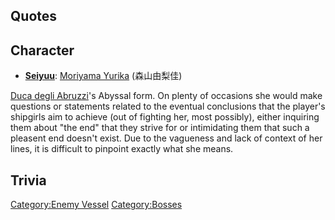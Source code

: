 {{Enemy/Header}}
==Quotes==
{{Abyssquote
|Clip1 = {{Audio|file=Abyssal Mediterranean Princess Intro.ogg}}<br>{{Audio|file=Abyssal Mediterranean Princess Broken Form Intro.ogg}}
|開幕前 = ステキ…ヨクキタワァ…。アナタモ…ソノサキノ…ハテガ……<br>……ミタイノォ？…………ゼイタクネェ！

<br/>ステキステキステキ…！オメデトォ！　……デモ…ココデ<br>オワリヨォッ！　ソノサキハネェ……。ナイノォ！(Final Form)
|EN1 = That's nice... You've done well making it here... Do you too want to see what lies at the end of the line?...Such an extravagant desire [for someone of your position]...
<br>How amusing..amusing..amusing!! Congratulations! But this is the end!... What that lies beyond this... is nothingness! (Final Form)
|Clip0 = {{Audio|file=Abyssal Mediterranean Princess Attack.ogg}}<br>{{Audio|file=Abyssal Mediterranean Princess Broken Form Attack.ogg}}
|砲撃 = バカナコタチ…。ソノサキニナニガアルノ!?

<br/>オモテト…ウラ…。　ゼツボウト…キボウ…。フフ…ハハハ…ハハ…　ソウイウコトォ？(Final Form)
|EN0 = Foolish girls... Just what do you expect [out of keeping on fighting]!?

<br>Despair and hope... Like two sides of a coin... Hehe... hahaha.. haha... Is  that what you mean?... (Final Form)
|Clip2 = {{Audio|file=Abyssal Mediterranean Princess Damaged.ogg}}<br>{{Audio|file=Abyssal Mediterranean Princess Broken Form Damaged.ogg}}
|被弾 = ユウキ…キボウ…？　ハハッ…！

<br/>ステキネェ…イイワヨォ。(Final Form)
|EN2 = Courage? Hope? Ahaha...!<br/>

How nice... That's fine... (Final Form)
|Clip3 = {{Audio|file=Abyssal Mediterranean Princess Sunk.ogg}}<br >{{Audio|file=Abyssal Mediterranean Princess Broken Form Sunk.ogg}}
|昼戦終了時 = イタイジャナイ…。スコシダケ…スコシダケサガッテアゲルワ。マダ…オワラナイノ!!

<br/>ウッフフ……。イタイ…イタイワ…。ステキ…ステキステキ…。ソノサキハネェ…ナンニモナイノ…。ナインダカラッ! えっ？コノ手は…あっ…アタタカイ。ナニ？ナツかしい…。アレハ…太陽？マブシイ。…素敵。そうか、ワタシハ…。世界は、素敵なんだ…。そうね、今なら! (Final Sunk Line)
|EN3 = Now that hurts... I'll retreat for just a bit... This... isn't over yet!!

<br/>Haha....It hurts... hurts so much... How nice..nice..nice... Beyond this... exists no ending... No ending for you! Eh? This hand is...  Ah... It's warm. What? It's familiar... Is that... the sun..? It's bright......So wonderful. That's right, I am... The world is wonderful! Yes. If it is now! (Final Sunk Line)
}}

==Character==
* '''[[Glossary#List of Vessels by Japanese Voice Actresses|Seiyuu]]''': [https://www.imenterprise.jp/profile.php?id=100 Moriyama Yurika] (森山由梨佳)

[[Duca degli Abruzzi]]'s Abyssal form. On plenty of occasions she would make questions or statements related to the eventual conclusions that the player's shipgirls aim to achieve (out of fighting her, most possibly), either inquiring them about "the end" that they strive for or intimidating them that such a pleasent end doesn't exist. Due to the vagueness and lack of context of her lines, it is difficult to pinpoint exactly what she means.

==Trivia==

{{Enemy/Footer}}
[[Category:Enemy Vessel]]
[[Category:Bosses]]